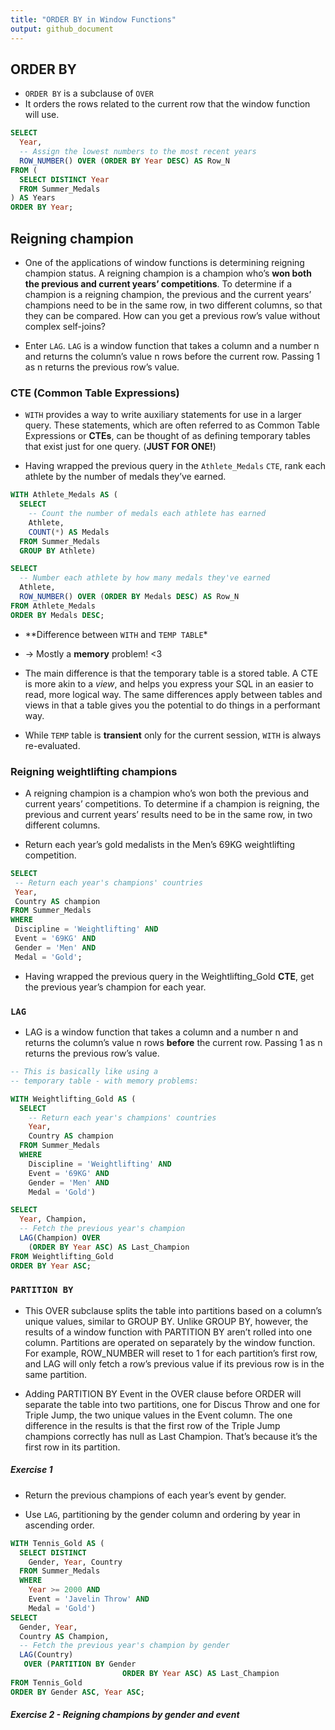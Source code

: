 ```yaml
---
title: "ORDER BY in Window Functions"
output: github_document
---
```


## ORDER BY

* `ORDER BY` is a subclause of `OVER`
* It orders the rows related to the current row that the window function will use.


```sql
SELECT
  Year,
  -- Assign the lowest numbers to the most recent years
  ROW_NUMBER() OVER (ORDER BY Year DESC) AS Row_N
FROM (
  SELECT DISTINCT Year
  FROM Summer_Medals
) AS Years
ORDER BY Year;
```


## Reigning champion

* One of the applications of window functions is determining reigning champion status. A reigning champion is a champion who's **won both the previous and current years' competitions**. To determine if a champion is a reigning champion, the previous and the current years' champions need to be in the same row, in two different columns, so that they can be compared. How can you get a previous row's value without complex self-joins? 

* Enter `LAG`. `LAG` is a window function that takes a column and a number n and returns the column's value n rows before the current row. Passing 1 as n returns the previous row's value.

### CTE (Common Table Expressions)

* `WITH` provides a way to write auxiliary statements for use in a larger query. These statements, which are often referred to as Common Table Expressions or **CTEs**, can be thought of as defining temporary tables that exist just for one query. (**JUST FOR ONE!**)

* Having wrapped the previous query in the `Athlete_Medals` `CTE`, rank each athlete by the number of medals they've earned.

```sql
WITH Athlete_Medals AS (
  SELECT
    -- Count the number of medals each athlete has earned
    Athlete,
    COUNT(*) AS Medals
  FROM Summer_Medals
  GROUP BY Athlete)

SELECT
  -- Number each athlete by how many medals they've earned
  Athlete,
  ROW_NUMBER() OVER (ORDER BY Medals DESC) AS Row_N
FROM Athlete_Medals
ORDER BY Medals DESC;
```

* **Difference between `WITH` and `TEMP TABLE`*
* -> Mostly a **memory** problem! <3 

* The main difference is that the temporary table is a stored table. A CTE is more akin to a *view*, and helps you express your SQL in an easier to read, more logical way. The same differences apply between tables and views in that a table gives you the potential to do things in a performant way.

* While `TEMP` table is **transient** only for the current session, `WITH` is always re-evaluated.

### Reigning weightlifting champions
 * A reigning champion is a champion who's won both the previous and current years' competitions. To determine if a champion is reigning, the previous and current years' results need to be in the same row, in two different columns.

* Return each year's gold medalists in the Men's 69KG weightlifting competition.

 ```sql
SELECT
  -- Return each year's champions' countries
  Year,
  Country AS champion
FROM Summer_Medals
WHERE
  Discipline = 'Weightlifting' AND
  Event = '69KG' AND
  Gender = 'Men' AND
  Medal = 'Gold';
```

* Having wrapped the previous query in the Weightlifting_Gold **CTE**, get the previous year's champion for each year.

### `LAG`

* LAG is a window function that takes a column and a number n and returns the column's value n rows **before** the current row. Passing 1 as n returns the previous row's value.

```sql

-- This is basically like using a 
-- temporary table - with memory problems:

WITH Weightlifting_Gold AS (
  SELECT
    -- Return each year's champions' countries
    Year,
    Country AS champion
  FROM Summer_Medals
  WHERE
    Discipline = 'Weightlifting' AND
    Event = '69KG' AND
    Gender = 'Men' AND
    Medal = 'Gold')

SELECT
  Year, Champion,
  -- Fetch the previous year's champion
  LAG(Champion) OVER
    (ORDER BY Year ASC) AS Last_Champion
FROM Weightlifting_Gold
ORDER BY Year ASC;
```


### `PARTITION BY`

* This OVER subclause splits the table into partitions based on a column's unique values, similar to GROUP BY. Unlike GROUP BY, however, the results of a window function with PARTITION BY aren't rolled into one column. Partitions are operated on separately by the window function. For example, ROW_NUMBER will reset to 1 for each partition's first row, and LAG will only fetch a row's previous value if its previous row is in the same partition.

* Adding PARTITION BY Event in the OVER clause before ORDER will separate the table into two partitions, one for Discus Throw and one for Triple Jump, the two unique values in the Event column. The one difference in the results is that the first row of the Triple Jump champions correctly has null as Last Champion. That's because it's the first row in its partition.

##### Exercise 1

* Return the previous champions of each year's event by gender.

* Use `LAG`, partitioning by the gender column and ordering by year in ascending order.

```sql
WITH Tennis_Gold AS (
  SELECT DISTINCT
    Gender, Year, Country
  FROM Summer_Medals
  WHERE
    Year >= 2000 AND
    Event = 'Javelin Throw' AND
    Medal = 'Gold')
SELECT
  Gender, Year,
  Country AS Champion,
  -- Fetch the previous year's champion by gender
  LAG(Country)
   OVER (PARTITION BY Gender
                         ORDER BY Year ASC) AS Last_Champion
FROM Tennis_Gold
ORDER BY Gender ASC, Year ASC;
```

##### Exercise 2 - Reigning champions by gender and event











